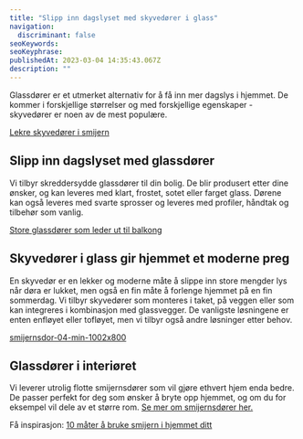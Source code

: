 ```yaml
---
title: "Slipp inn dagslyset med skyvedører i glass"
navigation:
  discriminant: false
seoKeywords:
seoKeyphrase:
publishedAt: 2023-03-04 14:35:43.067Z
description: ""
---
```


Glassdører er et utmerket alternativ for å få inn mer dagslys i hjemmet. De kommer i forskjellige størrelser og med forskjellige egenskaper - skyvedører er noen av de mest populære.

[Lekre skyvedører i smijern](https://cdn.sanity.io/images/csbn9wp4/transformed-data/6b736275f764d156bb84b0169e67ae630f6d6d2f-5000x3000.jpg)

## Slipp inn dagslyset med glassdører

Vi tilbyr skreddersydde glassdører til din bolig. De blir produsert etter dine ønsker, og kan leveres med klart, frostet, sotet eller farget glass. Dørene kan også leveres med svarte sprosser og leveres med profiler, håndtak og tilbehør som vanlig.

[Store glassdører som leder ut til balkong](https://cdn.sanity.io/images/csbn9wp4/transformed-data/81bd494f8ee5b2e4ab80109189ca6c703027239e-5000x3000.jpg)

## Skyvedører i glass gir hjemmet et moderne preg

En skyvedør er en lekker og moderne måte å slippe inn store mengder lys når døra er lukket, men også en fin måte å forlenge hjemmet på en fin sommerdag. Vi tilbyr skyvedører som monteres i taket, på veggen eller som kan integreres i kombinasjon med glassvegger. De vanligste løsningene er enten enfløyet eller tofløyet, men vi tilbyr også andre løsninger etter behov.

[smijernsdor-04-min-1002x800](https://cdn.sanity.io/images/csbn9wp4/transformed-data/713b1f48dc395555a2f80f5d22f0513cd1320ff1-1002x800.jpg)

## Glassdører i interiøret

Vi leverer utrolig flotte smijernsdører som vil gjøre ethvert hjem enda bedre. De passer perfekt for deg som ønsker å bryte opp hjemmet, og om du for eksempel vil dele av et større rom. [Se mer om smijernsdører her.](/smijernsdor)

Få inspirasjon: [10 måter å bruke smijern i hjemmet ditt](/10-mater-a-bruke-smijern-i-ditt-hjem)
